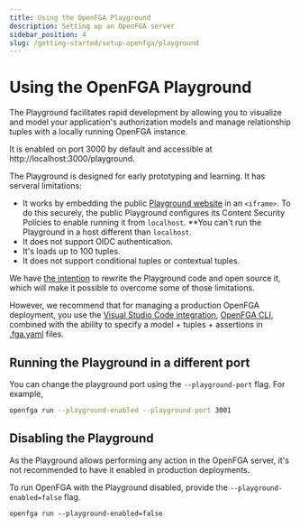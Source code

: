 ```yaml
---
title: Using the OpenFGA Playground 
description: Setting up an OpenFGA server
sidebar_position: 4
slug: /getting-started/setup-openfga/playground
---
```

# Using the OpenFGA Playground 

The Playground facilitates rapid development by allowing you to visualize and model your application's authorization models and manage relationship tuples with a locally running OpenFGA instance.

It is enabled on port 3000 by default and accessible at http://localhost:3000/playground. 

The Playground is designed for early prototyping and learning. It has serveral limitations:

- It works by embedding the public [Playground website](https://play.fga.dev) in an `<iframe>`. To do this securely, the public Playground configures its Content Security Policies to enable running it from `localhost`. **You can't run the Playground in a host different than `localhost`.
- It does not support OIDC authentication. 
- It's loads up to 100 tuples.
- It does not support conditional tuples or contextual tuples.

We have [the intention](https://github.com/openfga/roadmap/issues/7) to rewrite the Playground code and open source it, which will make it possible to overcome some of those limitations. 

However, we recommend that for managing a production OpenFGA deployment, you use the [Visual Studio Code integration](https://marketplace.visualstudio.com/items?itemName=openfga.openfga-vscode), [OpenFGA CLI](https://github.com/openfga/cli), combined with the ability to specify a model + tuples + assertions in [.fga.yaml](https://github.com/openfga/cli#run-tests-on-an-authorization-model) files.

## Running the Playground in a different port

You can change the playground port using the `--playground-port` flag. For example,

```sh
openfga run --playground-enabled --playground-port 3001
```

## Disabling the Playground

As the Playground allows performing any action in the OpenFGA server, it's not recommended to have it enabled in production deployments.

To run OpenFGA with the Playground disabled, provide the `--playground-enabled=false` flag.

```shell
openfga run --playground-enabled=false
```